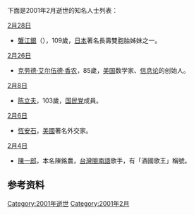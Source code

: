 <noinclude>{{MonthTOC|2001年|逝世人物列表}}

下面是2001年2月逝世的知名人士列表：
</noinclude>

;[[2月28日|2月28日]]
*[[金婆婆與銀婆婆|蟹江銀]]（{{lang|ja|蟹江ぎん}}），109歲，[[日本|日本]]著名長壽雙胞胎姊妹之一。

;[[2月26日|2月26日]]
*[[克劳德·艾尔伍德·香农|克劳德·艾尔伍德·香农]]，85歲，[[美国|美国]]数学家、[[信息论|信息论]]的创始人。

;[[2月8日|2月8日]]
*[[陈立夫|陈立夫]]，103歲，[[国民党|国民党]]成員。

;[[2月6日|2月6日]]
*[[恆安石|恆安石]]，[[美國|美國]]著名外交家。

;[[2月4日|2月4日]]
*[[陳一郎|陳一郎]]，本名陳銘農，[[台灣|台灣]][[閩南語|閩南語]]歌手，有「酒國歌王」稱號。

== 参考资料 ==
{{reflist}}

{{各年各月份逝世人物}}

[[Category:2001年逝世|Category:2001年逝世]]
[[Category:2001年2月|Category:2001年2月]]